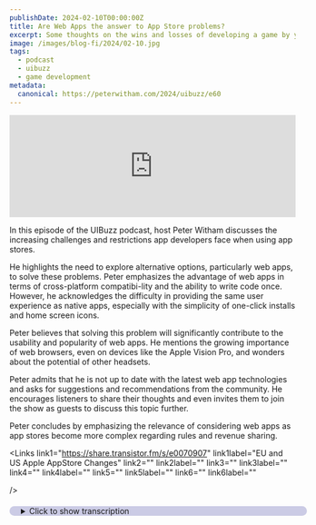 ```yaml
---
publishDate: 2024-02-10T00:00:00Z
title: Are Web Apps the answer to App Store problems?
excerpt: Some thoughts on the wins and losses of developing a game by yourself versus a team.
image: /images/blog-fi/2024/02-10.jpg
tags:
  - podcast
  - uibuzz
  - game development
metadata:
  canonical: https://peterwitham.com/2024/uibuzz/e60
---
```


<iframe width="100%" height="180" frameborder="no" scrolling="no" seamless="" src="https://share.transistor.fm/e/a6051947"></iframe>

<Player/>

In this episode of the UIBuzz podcast, host Peter Witham discusses the increasing challenges and restrictions app developers face when using app stores.

He highlights the need to explore alternative options, particularly web apps, to solve these problems. Peter emphasizes the advantage of web apps in terms of cross-platform compatibi-lity and the ability to write code once. However, he acknowledges the difficulty in providing the same user experience as native apps, especially with the simplicity of one-click installs and home screen icons.

Peter believes that solving this problem will significantly contribute to the usability and popularity of web apps. He mentions the growing importance of web browsers, even on devices like the Apple Vision Pro, and wonders about the potential of other headsets.

Peter admits that he is not up to date with the latest web app technologies and asks for suggestions and recommendations from the community. He encourages listeners to share their thoughts and even invites them to join the show as guests to discuss this topic further.

Peter concludes by emphasizing the relevance of considering web apps as app stores become more complex regarding rules and revenue sharing.

<Links
  link1="https://share.transistor.fm/s/e0070907"
  link1label="EU and US Apple AppStore Changes"
  link2=""
  link2label=""
  link3=""
  link3label=""
  link4=""
  link4label=""
  link5=""
  link5label=""
  link6=""
  link6label=""

/>

<details>
  <summary
  style="
     margin-top: 20px;
     margin-bottom: 80px;
     padding-left: 20px;
     border-radius: 10px;
     border-width: 1px;
     border-color: rgb(255,255,255,0.2);
     width: 100%;
     background-color: rgb(0, 0, 128, 0.2);
">Click to show transcription</summary>

 #### Transcription
  What's up everybody. Welcome to another episode of the UIBuzz podcast. I'm your host, Peter Witham. You can find myself in this podcast at Peter Witham dot com. And this episode, I want to talk about web apps. And WebEx as a solution to what's becoming more of a problem again, and that is the ever-changing rules and restrictions. And other problems that come with that of using app stores and putting your amps in there, or trying to get them in there and be compliant. Now of course, if you work in the apple platforms, You will be familiar. 

I hope with the EU. Yes, I am still changes that are coming into play and all the complications. That potentially. Create for you. If you're not, I've got an episode of the compulsive podcast. That'll help you there. I'll put a link in the show notes. But it got me thinking this week about.  Opening up all the options again. 

I'm a mobile developer, that's my profession. But I'm realizing that I am left with basically no choice, except to start evaluating again, the viability of creating web apps. And using those for these platforms for my users. Now, I don't mean, in the day job, which. I'm where I'm responsible to a company that I work for. But my apps and especially my personal apps as well. The problems with that stores. I'm only going to get more complicated and I'm not saying we should abandon them and I'm not saying the app stores are wrong. 

All I'm saying is, if you are native to a platform and you put an app in an app store, You'll be holding to that app store to have your work in the world and potentially generate revenue. And users for you. And maybe you'll find with that, but what if one day it bites you and you got an app that you just cannot get through app store review. Or it ends up costing you a fortune. Things like that. 

We have to start thinking about these things again, because it's coming around. Now,  again, these recent changes, I'm not going to go into the details here. But they're not likely to affect everybody, but they may one day, if if your dream of being successful happens and you get a viral app, you got a problem on your hands, right? Whether you charge for it or give it away for free is what I'm getting at here. 

Now. WebApps has always been an alternative solution for this. It is in fact for those of you who don't know how everything started out. All right. For example, when the original iPhone came out, people would build web apps and you would access them in the browser because there was no such thing as an app store that you could put your apps in. So it's going full circle here in many ways. But I think it's was. Discussing this and thinking about it as an alternative option. Because you'd like to say, you may have to go that way now for me, the advantage is here. Complete. Cross-platform compatibility right. 

At that point, it doesn't matter to me what device you're using. Desktop laptop, phone, whatever, but it doesn't matter. The app is there on the web and universally,  reachable, hopefully and usable. And I've only got to write the code once, and again, this is not a thing about cross-platform technologies as such. As much as it is cross-platform solution. Right. 

An app.  But it's not that simple because. Even if you do that. And you're very good at doing that. And there are some fantastic. Whereby apps and services out there. I use a lot of them. In fact, I would say I'm using more of those now. Than I am perhaps native install labs in many ways, because it's just working out for me that way. 

And I don't have to install anything. I can get to it on my Linux box, my windows box, my iPad, my Mac, you name it, my phone and it just works great for me and probably for many others as a user. But the problem is you don't have. The power of that icon on a home screen of a device and therein lies the problem because for users, that's what you've got to have. 

 That's what you need. They are used to this simple world. Of one click install, one click to open your app. And there it is always on the home screen. And the problem with that is it's not that simple with web apps, right? There's been many attempts at different solutions and I've yet to find one that just seems like end-users of any skill level or technical understanding could use it. 

And that's a problem. If we can solve that problem, then we're a long way on to making web apps.  Very usable on home screens and probably more installs. Now, I'm greatly simplifying the problem there, so don't flame me, but I think if you have a done this, you'll understand what I'm talking about. 

It's just not a simple process to get users to do it. Now.  That is hopefully something that will get better is what I'm hoping for here, because I think the WebEx. I'm going to play a massive part in this going forward. I'm noticing for example.

The apple vision pro a lot of people are saying that the Bowman. They're just, using the word browser and access and things in there. Wall apps get themselves up to speed, but also the web browser is being the most popular app right now. On that device. And it makes me wonder about other headsets that I've not paid attention to, and whether that's the same deal. Now, this all comes down to. An attractive platform to build your apps on, forget the technology. 

It's just a good platform. Now talking about the technologies. I'm a little out of touch on this, so you'll have to forgive me. I'm, I've not kept up on this as much as I should have maybe because I've, I live every day in native platform world.  And, means that my skills are not as good as they used to be. 

My knowledge is not as varied as it used to be, but I want to get back into this. And when I was doing it before, and even today I'm using react native for some things, but it was react. And I don't know that's the story today. You all know that I absolutely love using Astro for my Compile Swift website and it's working great. 

And I absolutely love that, but I haven't know that it's any good as a web app. So, if any of you have any ideas out there or suggestions as to what I should look at, As a way to build web apps these days. Going forward. Reach out to me, Peter Witham dot com forward slash contact or at UI bars on ax. 

And let me know, because I'd like to look more into these platforms and bring my skills back up to speed. And I would love some community help there to help me do that because.  I want to get back into this and understand it as an alternative option. Should I need it? And she's so that I can also give better advice to folks if they come to me and ask me. 

 That's where it's at in this episode. Let me know what you think are your thoughts on this. I'd love for you to come on the show and talk about it. If you are interested. You're more than welcome to again, go to PeterWitham.com/contact. Link in the show notes. And come on and talk about this. 

I think this is something we have to. Bring to folks' attention who may not have entertained this option before. And I think it's, like I say, it's going to become more relevant going forward as these app stores. Get more and more complicated when it comes to rules and how much you have to pay and sharing the earnings and everything else. 

So that's it folks. That's what I got for you in this one. Let me know what you think with that. I will speak to you in the next episode.
</details>
